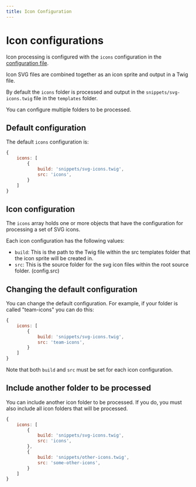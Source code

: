 ```yaml
---
title: Icon Configuration
---
```


# Icon configurations

Icon processing is configured with the `icons` configuration in the [configuration file](/configuration/).

Icon SVG files are combined together as an icon sprite and output in a Twig file.

By default the `icons` folder is processed and output in the `snippets/svg-icons.twig` file in the `templates` folder.

You can configure multiple folders to be processed.

## Default configuration

The default `icons` configuration is:

```js
{
    icons: [
        {
            build: 'snippets/svg-icons.twig',
            src: 'icons',
        }
    ]
}
```

## Icon configuration

The `icons` array holds one or more objects that have the configuration for processing a set of SVG icons.

Each icon configuration has the following values:

- `build`: This is the path to the Twig file within the src templates folder that the icon sprite will be created in.
- `src`: This is the source folder for the svg icon files within the root source folder. (config.src)

## Changing the default configuration

You can change the default configuration. For example, if your folder is called "team-icons" you can do this:

```js
{
    icons: [
        {
            build: 'snippets/svg-icons.twig',
            src: 'team-icons',
        }
    ]
}
```

Note that both `build` and `src` must be set for each icon configuration.

## Include another folder to be processed

You can include another icon folder to be processed. If you do, you must also include all icon folders that will be processed.

```js
{
    icons: [
        {
            build: 'snippets/svg-icons.twig',
            src: 'icons',
        },
        {
            build: 'snippets/other-icons.twig',
            src: 'some-other-icons',
        }
    ]
}
```
